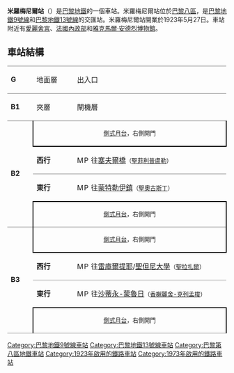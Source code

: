 {{unreferenced|time=2016-02-28T11:14:31+00:00}}
{{Infobox station
| name                = 米羅梅尼爾站
| symbol_location     = paris
| symbol              = m
| symbol2             = 
| type                = [[巴黎地鐵|巴黎地鐵]]車站
| image               = [[File:Metro_de_Paris_-_Ligne_13_-_Miromesnil_03.jpg|275px]]
| alt                 = 
| caption             = 
| other_name          = 
| address             = [[巴黎八區|巴黎八區]]
| borough             = [[法蘭西島|法蘭西島]]
| country             = 法國
| iso_region          = FR_scale:2000
| coordinates_display = title
| coordinates_format  = dms
| latd  = 48.87367| latm  = | lats  = | latNS  = 
| longd = 2.31446| longm = | longs = | longEW = 
| coordinates         = 
| owned               = [[RATP|RATP]]
| operator            = [[RATP|RATP]]
| line                = 
| disabled            = 
| zone                = 1
| opened              = {{Start-date|1923年5月17日}}
| closed              = <!-- {{End date|YYYY|MM|DD|df=y}} -->
| services            = 
| map_type            = France Paris
}}
'''米羅梅尼爾站'''（{{lang-fr|Miromesnil}}）是[[巴黎地鐵|巴黎地鐵]]的一個車站。米羅梅尼爾站位於[[巴黎八區|巴黎八區]]，是[[巴黎地鐵9號線|巴黎地鐵9號線]]和[[巴黎地鐵13號線|巴黎地鐵13號線]]的交匯站。米羅梅尼爾站開業於1923年5月27日。車站附近有[[愛麗舍宮|愛麗舍宮]]、[[法國內政部|法國內政部]]和[[雅克馬爾·安德烈博物館|雅克馬爾·安德烈博物館]]。
== 車站結構 ==
{| border=0 cellspacing=0 cellpadding=3
|style="border-top:solid 1px gray;" width=50 valign=top|'''G'''
|style="border-top:solid 1px gray;" width=100 valign=top|地面層
|style="border-top:solid 1px gray;" width=450 valign=top|出入口
|-
|style="border-top:solid 1px gray;" width=50 valign=top|'''B1'''
|style="border-top:solid 1px gray;" width=100 valign=top|夾層
|style="border-top:solid 1px gray;" width=450 valign=top|閘機層
|-
|style="border-top:solid 1px gray;border-bottom:solid 1px gray;" width=50 rowspan=4 valign=top|'''B2'''
|style="border-top:solid 1px gray;border-right:solid 2px black;border-left:solid 2px black;border-bottom:solid 2px black;" colspan=2|<center><small>[[側式月台|側式月台]]，右側開門</small>
|-
|style="border-bottom:solid 1px gray;" width=100|'''西行'''
|style="border-bottom:solid 1px gray;" width=450|{{arrow|L}} [[File:Metro-M.svg|16x16px]][[File:Paris_m_9_jms.svg|16x16px]]往[[塞夫爾橋站|塞夫爾橋]]<small>（[[聖菲利普盧勒站|聖菲利普盧勒]]）</small>
|-
|'''東行'''
|{{arrow|R}} [[File:Metro-M.svg|16x16px]][[File:Paris_m_9_jms.svg|16x16px]]往[[蒙特勒伊鎮站|蒙特勒伊鎮]]<small>（[[聖奧古斯丁站|聖奧古斯丁]]）</small>
|-
|style="border-top:solid 2px black;border-right:solid 2px black;border-left:solid 2px black;border-bottom:solid 1px gray;" colspan=2|<center><small>[[側式月台|側式月台]]，右側開門</small>
|-
|style="border-bottom:solid 1px gray;" width=50 rowspan=4 valign=top|'''B3'''
|style="border-right:solid 2px black;border-left:solid 2px black;border-bottom:solid 2px black;" colspan=2|<center><small>[[側式月台|側式月台]]，右側開門</small></center>
|-
|style="border-bottom:solid 1px gray;" width=100|'''西行'''
|style="border-bottom:solid 1px gray;" width=450|{{arrow|L}} [[File:Metro-M.svg|16x16px]][[File:Paris_Metro_13.svg|16x16px]]往[[雷庫爾提耶站|雷庫爾提耶]]/[[聖但尼大學站|聖但尼大學]]<small>（[[聖拉扎爾站_(巴黎地鐵)|聖拉扎爾]]）</small>
|-
|'''東行'''
|{{arrow|R}} [[File:Metro-M.svg|16x16px]][[File:Paris_Metro_13.svg|16x16px]]往[[沙蒂永-蒙魯日站|沙蒂永-蒙魯日]]<small>（[[香榭麗舍-克列孟梭站|香榭麗舍-克列孟梭]]）</small>
|-
|style="border-top:solid 2px black;border-right:solid 2px black;border-left:solid 2px black;border-bottom:solid 1px gray;" colspan=2|<center><small>[[側式月台|側式月台]]，右側開門</small>
|}
{{巴黎地鐵9號線}}
{{巴黎地鐵13號線}}
{{DEFAULTSORT:Miromesnil}}
[[Category:巴黎地鐵9號線車站|Category:巴黎地鐵9號線車站]]
[[Category:巴黎地鐵13號線車站|Category:巴黎地鐵13號線車站]]
[[Category:巴黎第八區地鐵車站|Category:巴黎第八區地鐵車站]]
[[Category:1923年啟用的鐵路車站|Category:1923年啟用的鐵路車站]]
[[Category:1973年啟用的鐵路車站|Category:1973年啟用的鐵路車站]]